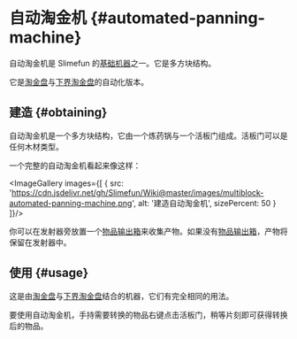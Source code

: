 
# 自动淘金机 {#automated-panning-machine}

自动淘金机是 Slimefun 的[基础机器](/Basic-Machines)之一。它是多方块结构。

它是[淘金盘](/Gold-Pan)与[下界淘金盘](/Nether-Gold-Pan)的自动化版本。

## 建造 {#obtaining}

自动淘金机是一个多方块结构，它由一个炼药锅与一个活板门组成。活板门可以是任何木材类型。

一个完整的自动淘金机看起来像这样：

<ImageGallery images={[
  {
    src: 'https://cdn.jsdelivr.net/gh/Slimefun/Wiki@master/images/multiblock-automated-panning-machine.png',
    alt: '建造自动淘金机',
    sizePercent: 50
  }
]}/>

你可以在发射器旁放置一个[物品输出箱](/Output-Chest)来收集产物。如果没有[物品输出箱](/Output-Chest)，产物将保留在发射器中。

## 使用 {#usage}

这是由[淘金盘](/Gold-Pan)与[下界淘金盘](/Nether-Gold-Pan)结合的机器，它们有完全相同的用法。

要使用自动淘金机，手持需要转换的物品右键点击活板门，稍等片刻即可获得转换后的物品。
